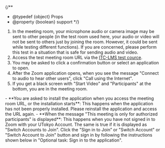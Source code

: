 
{/**
  * @typedef {object} Props
  * @property {boolean} support
  */}

1. In the meeting room, your microphone audio or camera image may be sent to other people (in the test room used here, your audio or video will not be sent to others just by joining the room. However, it could be sent while testing different functions). If you are concerned, please perform this test in a situation that is safe for sending audio and video.
2. Access the test meeting room URL via the [ITC-LMS test cource](https://itc-lms.ecc.u-tokyo.ac.jp/lms/course?idnumber=20197J919010V02).
3. You may be asked to click a confirmation button or select an application to open.
4. After the Zoom application opens, when you see the message "Connect to audio to hear other users", click "Call using the Internet".
5. If you get a black screen with "Start Video" and "Participants" at the bottom, you are in the meeting room.

<Help lang="en" support={props.support}>
  - **You are asked to install the application when you access the meeting room URL, or the installation starts**: This happens when the application has not been properly installed. Please reinstall the application and access the URL again.
  - **When the message "This meeting is only for authorized participants" is displayed**: This happens when you have not signed in to Zoom with your UTokyo Account. The same is true if it is displayed as "Switch Accounts to Join". Click the "Sign in to Join” or "Switch Account" or "Switch Account to Join" button and sign in by following the instructions shown below in "Optional task: Sign in to the application".
</Help>
